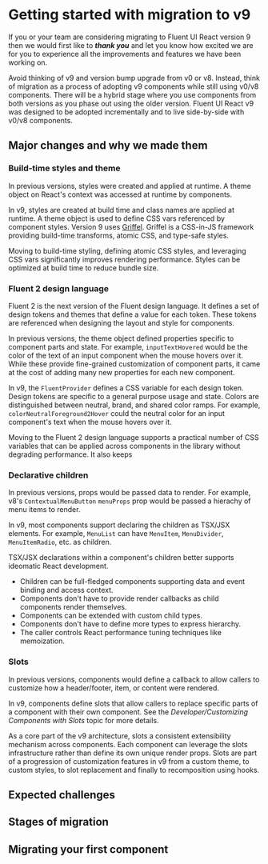 
<Meta title="Concepts/Migration/Getting Started" />

# Getting started with migration to v9

If you or your team are considering migrating to Fluent UI React version 9 then
we would first like to **_thank you_** and let you know how excited we are
for you to experience all the improvements and features we have been working on.

Avoid thinking of v9 and version bump upgrade from v0 or v8.
Instead, think of migration as a process of adopting v9 components while still using v0/v8 components.
There will be a hybrid stage where you use components from both versions as you phase out using the older version.
Fluent UI React v9 was designed to be adopted incrementally and to live side-by-side with v0/v8 components.

## Major changes and why we made them

### Build-time styles and theme

In previous versions, styles were created and applied at runtime.
A theme object on React's context was accessed at runtime by components.

In v9, styles are created at build time and class names are applied at runtime.
A theme object is used to define CSS vars referenced by component styles.
Version 9 uses [Griffel](https://griffel.js.org/).
Griffel is a CSS-in-JS framework providing build-time transforms, atomic CSS, and type-safe styles.

Moving to build-time styling, defining atomic CSS styles, and leveraging CSS vars significantly improves rendering performance.
Styles can be optimized at build time to reduce bundle size.

### Fluent 2 design language

Fluent 2 is the next version of the Fluent design language.
It defines a set of design tokens and themes that define a value for each token.
These tokens are referenced when designing the layout and style for components.

In previous versions, the theme object defined properties specific to component parts and state.
For example, `inputTextHovered` would be the color of the text of an input component when the mouse hovers over it.
While these provide fine-grained customization of component parts, it came at the cost of adding many new properties
for each new component.

In v9, the `FluentProvider` defines a CSS variable for each design token. Design tokens are specific to a general
purpose usage and state. Colors are distinguished between neutral, brand, and shared color ramps.
For example, `colorNeutralForeground2Hover` could the neutral color for an input component's text when the mouse hovers over it.

Moving to the Fluent 2 design language supports a practical number of CSS variables that can be applied across
components in the library without degrading performance. It also keeps

### Declarative children

In previous versions, props would be passed data to render. For example, v8's `ContextualMenuButton` `menuProps` prop
would be passed a hierachy of menu items to render.

In v9, most components support declaring the children as TSX/JSX elements. For example, `MenuList` can have `MenuItem`,
`MenuDivider`, `MenuItemRadio`, etc. as children.

TSX/JSX declarations within a component's children better supports ideomatic React development.

- Children can be full-fledged components supporting data and event binding and access context.
- Components don't have to provide render callbacks as child components render themselves.
- Components can be extended with custom child types.
- Components don't have to define more types to express hierarchy.
- The caller controls React performance tuning techniques like memoization.

### Slots

In previous versions, components would define a callback to allow callers to customize how a header/footer, item,
or content were rendered.

In v9, components define slots that allow callers to replace specific parts of a component with their own component.
See the _Developer/Customizing Components with Slots_ topic for more details.

As a core part of the v9 architecture, slots a consistent extensibility mechanism across components.
Each component can leverage the slots infrastructure rather than define its own unique render props.
Slots are part of a progression of customization features in v9 from a custom theme, to custom styles, to slot replacement
and finally to recomposition using hooks.

## Expected challenges

## Stages of migration

## Migrating your first component
